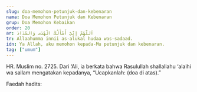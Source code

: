 ```yaml
---
slug: doa-memohon-petunjuk-dan-kebenaran
nama: Doa Memohon Petunjuk dan Kebenaran
grup: Doa Memohon Kebaikan
order: 20
ar: اَللَّهُمَّ إِنِّيْ أَسْأَلُكَ الْهُدَى وَالسَّدَادَ
tr: Allaahumma innii as-alukal hudaa was-sadaad.
idn: Ya Allah, aku memohon kepada-Mu petunjuk dan kebenaran.
tag: ["umum"]
---
```


HR. Muslim no. 2725.
Dari ‘Ali, ia berkata bahwa Rasulullah shallallahu ‘alaihi wa sallam mengatakan kepadanya, “Ucapkanlah: (doa di atas).”

Faedah hadits:
